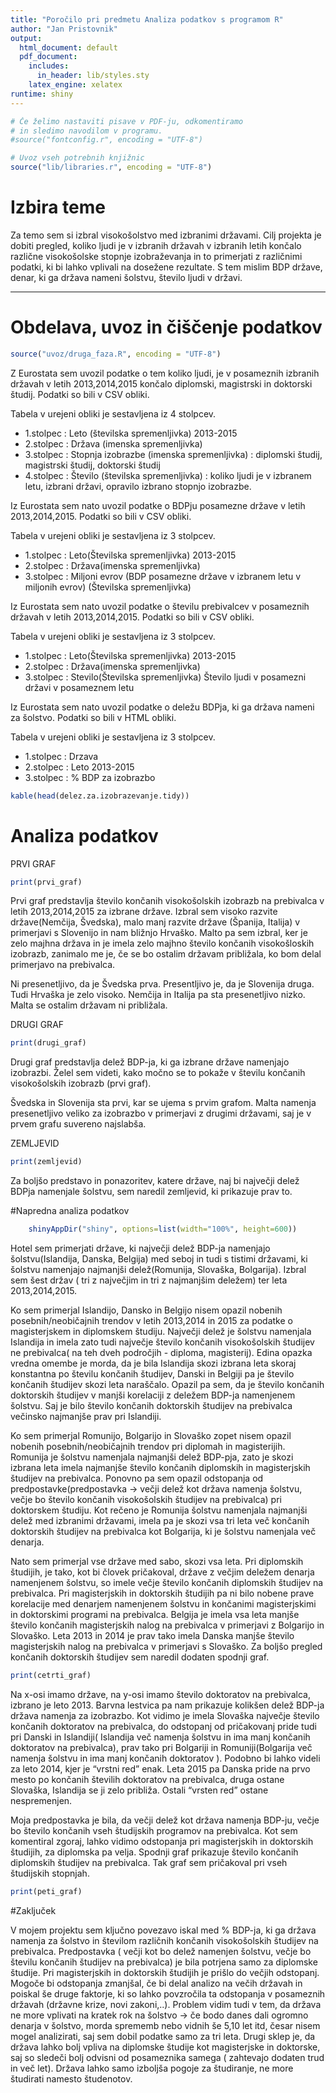 ```yaml
---
title: "Poročilo pri predmetu Analiza podatkov s programom R"
author: "Jan Pristovnik"
output:
  html_document: default
  pdf_document:
    includes:
      in_header: lib/styles.sty
    latex_engine: xelatex
runtime: shiny
---
```


```r
# Če želimo nastaviti pisave v PDF-ju, odkomentiramo
# in sledimo navodilom v programu.
#source("fontconfig.r", encoding = "UTF-8")

# Uvoz vseh potrebnih knjižnic
source("lib/libraries.r", encoding = "UTF-8")
```

# Izbira teme

Za temo sem si izbral visokošolstvo med izbranimi državami. Cilj projekta je dobiti pregled, koliko ljudi je v izbranih državah v izbranih letih končalo različne visokošolske stopnje izobraževanja in to primerjati z različnimi podatki, ki bi lahko vplivali na dosežene rezultate. S tem mislim BDP države, denar, ki ga država nameni šolstvu, število ljudi v državi. 

***

# Obdelava, uvoz in čiščenje podatkov

```r
source("uvoz/druga_faza.R", encoding = "UTF-8")
```
Z Eurostata sem uvozil podatke o tem koliko ljudi, je v posameznih izbranih državah v letih 2013,2014,2015 končalo diplomski, magistrski in doktorski študij. Podatki so bili v CSV obliki. 

Tabela v urejeni obliki je sestavljena iz 4 stolpcev.

* 1.stolpec : Leto (številska spremenljivka) 2013-2015
* 2.stolpec : Država (imenska spremenljivka)
* 3.stolpec : Stopnja izobrazbe (imenska spremenljivka) : diplomski študij, magistrski študij, doktorski študij
* 4.stolpec : Število (številska spremenljivka) : koliko ljudi je v izbranem letu, izbrani državi, opravilo izbrano stopnjo
izobrazbe.

Iz Eurostata sem nato uvozil podatke o BDPju posamezne države v letih 2013,2014,2015. Podatki so bili v CSV obliki.

Tabela v urejeni obliki je sestavljena iz 3 stolpcev.

* 1.stolpec : Leto(Številska spremenljivka) 2013-2015
* 2.stolpec : Država(imenska spremenljivka)
* 3.stolpec : Miljoni evrov (BDP posamezne države v izbranem letu v miljonih evrov) (Številska spremenljivka)

Iz Eurostata sem nato uvozil podatke o številu prebivalcev v posameznih državah v letih 2013,2014,2015. Podatki so bili 
v CSV obliki. 

Tabela v urejeni obliki je sestavljena iz 3 stolpcev.

* 1.stolpec : Leto(Številska spremenljivka) 2013-2015
* 2.stolpec : Država(imenska spremenljivka)
* 3.stolpec : Stevilo(Številska spremenljivka) Število ljudi v posamezni državi v posameznem letu

Iz Eurostata sem nato uvozil podatke o deležu BDPja, ki ga država nameni za šolstvo. Podatki so bili v HTML obliki.

Tabela v urejeni obliki je sestavljena iz 3 stolpcev.

* 1.stolpec : Drzava
* 2.stolpec : Leto 2013-2015
* 3.stolpec : % BDP za izobrazbo



```r


kable(head(delez.za.izobrazevanje.tidy))

```


# Analiza podatkov

PRVI GRAF
```r
print(prvi_graf)

```

Prvi graf predstavlja število končanih visokošolskih izobrazb na prebivalca v letih 2013,2014,2015 za izbrane države. Izbral sem visoko razvite države(Nemčija, Švedska), malo manj razvite države (Španija, Italija) v primerjavi s Slovenijo in nam bližnjo Hrvaško. Malto pa sem izbral, ker je zelo majhna država in je imela zelo majhno število končanih visokošloskih izobrazb, zanimalo me je, če se bo ostalim državam približala, ko bom delal primerjavo na prebivalca. 

Ni presenetljivo, da je Švedska prva. Presentljivo je, da je Slovenija druga. Tudi Hrvaška je zelo visoko. Nemčija in Italija pa sta presenetljivo nizko. Malta se ostalim državam ni približala. 





DRUGI GRAF
```r
print(drugi_graf)


```

Drugi graf predstavlja delež BDP-ja, ki ga izbrane države namenjajo izobrazbi. Želel sem videti, kako močno se to pokaže v številu končanih visokošolskih izobrazb (prvi graf). 

Švedska in Slovenija sta prvi, kar se ujema s prvim grafom. Malta namenja presenetljivo veliko za izobrazbo v primerjavi z drugimi državami, saj je v prvem grafu suvereno najslabša. 

ZEMLJEVID
```r
print(zemljevid)
```

Za boljšo predstavo in ponazoritev, katere države, naj bi največji delež BDPja namenjale šolstvu, sem naredil zemljevid, ki prikazuje prav to. 


#Napredna analiza podatkov

```r
    shinyAppDir("shiny", options=list(width="100%", height=600))
```

Hotel sem primerjati države, ki največji delež BDP-ja namenjajo šolstvu(Islandija, Danska, Belgija) med seboj in tudi s tistimi državami, ki šolstvu namenjajo najmanjši delež(Romunija, Slovaška, Bolgarija). Izbral sem šest držav ( tri z največjim in tri z najmanjšim deležem) ter leta 2013,2014,2015. 

Ko sem primerjal Islandijo, Dansko in Belgijo nisem opazil nobenih posebnih/neobičajnih trendov v letih 2013,2014 in 2015 za podatke o magisterjskem in diplomskem študiju. Največji delež je šolstvu namenjala Islandija in imela zato tudi največje število končanih visokošolskih študijev ne prebivalca( na teh dveh  področjih - diploma, magisterij). Edina opazka vredna omembe je morda, da je bila Islandija skozi izbrana leta skoraj konstantna po številu končanih študijev, Danski in Belgiji pa je število končanih študijev skozi leta naraščalo. Opazil pa sem, da je število končanih doktorskih študijev v manjši korelaciji z deležem BDP-ja namenjenem šolstvu. Saj je bilo število končanih doktorskih študijev na prebivalca večinsko najmanjše prav pri Islandiji. 

Ko sem primerjal Romunijo, Bolgarijo in Slovaško zopet nisem opazil nobenih posebnih/neobičajnih trendov pri diplomah in magisterijih. Romunija je šolstvu namenjala najmanjši delež BDP-pja, zato je skozi izbrana leta imela najmanjše število končanih diplomskih in magisterjskih študijev na prebivalca.  Ponovno pa sem opazil odstopanja od predpostavke(predpostavka -> večji delež kot država namenja šolstvu, večje bo število končanih visokošolskih študijev na prebivalca) pri doktorskem študiju. Kot rečeno je Romunija šolstvu namenjala najmanjši delež med izbranimi državami, imela pa je skozi vsa tri leta več končanih doktorskih študijev na prebivalca kot Bolgarija, ki je šolstvu namenjala več denarja. 

Nato sem primerjal vse države med sabo, skozi vsa leta. Pri diplomskih študijih, je tako, kot bi človek pričakoval, države z večjim deležem denarja namenjenem šolstvu, so imele večje število končanih diplomskih študijev na prebivalca. Pri magisterjskih in doktorskih študijih pa ni bilo nobene prave korelacije med denarjem namenjenem šolstvu in končanimi magisterjskimi in doktorskimi programi na prebivalca. Belgija je imela vsa leta manjše število končanih magisterjskih nalog na prebivalca v primerjavi z Bolgarijo in Slovaško. Leta 2013 in 2014 je prav tako imela Danska manjše število magisterjskih nalog na prebivalca v primerjavi s Slovaško. Za boljšo pregled končanih doktorskih študijev sem naredil dodaten spodnji graf.

```r
print(cetrti_graf)
```

Na x-osi imamo države, na y-osi imamo število doktoratov na prebivalca, izbrano je leto 2013. Barvna lestvica pa nam prikazuje kolikšen delež BDP-ja država namenja za izobrazbo. Kot vidimo je imela Slovaška največje število končanih doktoratov na prebivalca, do odstopanj od pričakovanj pride tudi pri Danski in Islandiji( Islandija več namenja šolstvu in ima manj končanih doktoratov na prebivalca), prav tako pri Bolgariji in Romuniji(Bolgarija več namenja šolstvu in ima manj končanih doktoratov ). Podobno bi lahko videli za leto 2014, kjer je "vrstni red" enak. Leta 2015 pa Danska pride na prvo mesto po končanih številih doktoratov na prebivalca, druga ostane Slovaška, Islandija se ji zelo približa. Ostali "vrsten red" ostane nespremenjen. 


Moja predpostavka je bila, da večji delež kot država namenja BDP-ju, večje bo število končanih vseh študijskih programov na prebivalca. Kot sem komentiral zgoraj, lahko vidimo odstopanja pri magisterjskih in doktorskih študijih, za diplomska pa velja. Spodnji graf prikazuje število končanih diplomskih študijev na prebivalca. Tak graf sem pričakoval pri vseh študijskih stopnjah.

```r
print(peti_graf)
```



#Zaključek

V mojem projektu sem ključno povezavo iskal med % BDP-ja, ki ga država namenja za šolstvo in številom različnih končanih visokošolskih študijev na prebivalca. Predpostavka ( večji kot bo delež namenjen šolstvu, večje bo številu končanih študijev na prebivalca) je bila potrjena samo za diplomske študije. Pri magisterjskih in doktorskih študijih je prišlo do večjih odstopanj. Mogoče bi odstopanja zmanjšal, če bi delal analizo na večih državah in poiskal še druge faktorje, ki so lahko povzročila ta odstopanja v posameznih državah (državne krize, novi zakoni,..). Problem vidim tudi v tem, da država ne more vplivati na kratek rok na šolstvo -> če bodo danes dali ogromno denarja v šolstvo, morda sprememb nebo vidnih še 5,10 let itd, česar nisem mogel analizirati, saj sem dobil podatke samo za tri leta. Drugi sklep je, da država lahko bolj vpliva na diplomske študije kot magisterjske in doktorske, saj so sledeči bolj odvisni od posameznika samega ( zahtevajo dodaten trud in več let). Država lahko samo izboljša pogoje za študiranje, ne more študirati namesto študenotov. 

